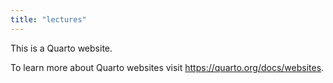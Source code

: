 ```yaml
---
title: "lectures"
---
```


This is a Quarto website.

To learn more about Quarto websites visit <https://quarto.org/docs/websites>.
